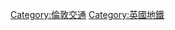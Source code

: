{{Catnav|頁面分類|地理|地下空間|城市轨道交通}}
{{Catnav|頁面分類|各種主題的頁面分類|按國家分類|各國交通|英國交通}}

{{catmore|倫敦地鐵}}
{{Commons category|London Underground}}

[[Category:倫敦交通|Category:倫敦交通]]
[[Category:英國地鐵|Category:英國地鐵]]